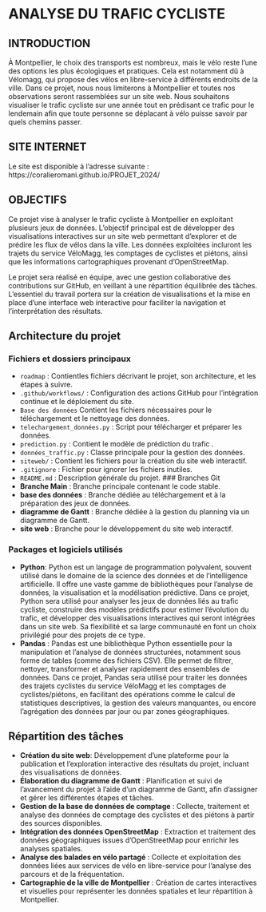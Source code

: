 # ANALYSE DU TRAFIC CYCLISTE

## INTRODUCTION
À Montpellier, le choix des transports est nombreux, mais le vélo reste l'une des options les plus écologiques et pratiques. Cela est notamment dû à Vélomagg, qui propose des vélos en libre-service à différents endroits de la ville.
Dans ce projet, nous nous limiterons à Montpellier et toutes nos observations seront rassemblées sur un site web. Nous souhaitons visualiser le trafic cycliste sur une année tout en prédisant ce trafic pour le lendemain afin que toute personne se déplacant à vélo puisse savoir par quels chemins passer.

## SITE INTERNET
Le site est disponible à l'adresse suivante :
https://coralieromani.github.io/PROJET_2024/

## OBJECTIFS 
Ce projet vise à analyser le trafic cycliste à Montpellier en exploitant plusieurs jeux de données. L'objectif principal est de développer des visualisations interactives sur un site web permettant d'explorer et de prédire les flux de vélos dans la ville. Les données exploitées incluront les trajets du service VéloMagg, les comptages de cyclistes et piétons, ainsi que les informations cartographiques provenant d'OpenStreetMap.

Le projet sera réalisé en équipe, avec une gestion collaborative des contributions sur GitHub, en veillant à une répartition équilibrée des tâches. L'essentiel du travail portera sur la création de visualisations et la mise en place d'une interface web interactive pour faciliter la navigation et l'interprétation des résultats.


## Architecture du projet

### Fichiers et dossiers principaux

- `roadmap` : Contientles fichiers décrivant le projet, son architecture, et les étapes à suivre.
- `.github/workflows/` : Configuration des actions GitHub pour l'intégration continue et le déploiement du site.
- `Base des données` Contient les fichiers nécessaires pour le téléchargement et le nettoyage des données.
- `telechargement_données.py` : Script pour télécharger et préparer les données.
- `prediction.py` : Contient le modèle de prédiction du trafic .
 - `données_traffic.py` : Classe principale pour la gestion des données.
- `siteweb/` : Contient les fichiers pour la création du site web interactif.
- `.gitignore` : Fichier pour ignorer les fichiers inutiles.
- `README.md` : Description générale du projet.
### Branches Git
- **Branche Main** : Branche principale contenant le code stable.
- **base des données** : Branche dédiée au téléchargement et à la préparation des jeux de données.
- **diagramme de Gantt** : Branche dédiée à la gestion du planning via un diagramme de Gantt.
- **site web** : Branche pour le développement du site web interactif.

### Packages et logiciels utilisés
- **Python**:
Python est un langage de programmation polyvalent, souvent utilisé dans le domaine de la science des données et de l'intelligence artificielle. Il offre une vaste gamme de bibliothèques pour l'analyse de données, la visualisation et la modélisation prédictive. Dans ce projet, Python sera utilisé pour analyser les jeux de données liés au trafic cycliste, construire des modèles prédictifs pour estimer l’évolution du trafic, et développer des visualisations interactives qui seront intégrées dans un site web. Sa flexibilité et sa large communauté en font un choix privilégié pour des projets de ce type.
- **Pandas** :
Pandas est une bibliothèque Python essentielle pour la manipulation et l’analyse de données structurées, notamment sous forme de tables (comme des fichiers CSV). Elle permet de filtrer, nettoyer, transformer et analyser rapidement des ensembles de données. Dans ce projet, Pandas sera utilisé pour traiter les données des trajets cyclistes du service VéloMagg et les comptages de cyclistes/piétons, en facilitant des opérations comme le calcul de statistiques descriptives, la gestion des valeurs manquantes, ou encore l’agrégation des données par jour ou par zones géographiques.


## Répartition des tâches
- **Création du site web**: Développement d'une plateforme pour la publication et l'exploration interactive des résultats du projet, incluant des visualisations de données.
- **Élaboration du diagramme de Gantt** : Planification et suivi de l'avancement du projet à l'aide d'un diagramme de Gantt, afin d'assigner et gérer les différentes étapes et tâches.
- **Gestion de la base de données de comptage** : Collecte, traitement et analyse des données de comptage des cyclistes et des piétons à partir des sources disponibles.
- **Intégration des données OpenStreetMap** : Extraction et traitement des données géographiques issues d'OpenStreetMap pour enrichir les analyses spatiales.
- **Analyse des balades en vélo partagé** : Collecte et exploitation des données liées aux services de vélo en libre-service pour l'analyse des parcours et de la fréquentation.
- **Cartographie de la ville de Montpellier** : Création de cartes interactives et visuelles pour représenter les données spatiales et leur répartition à Montpellier.